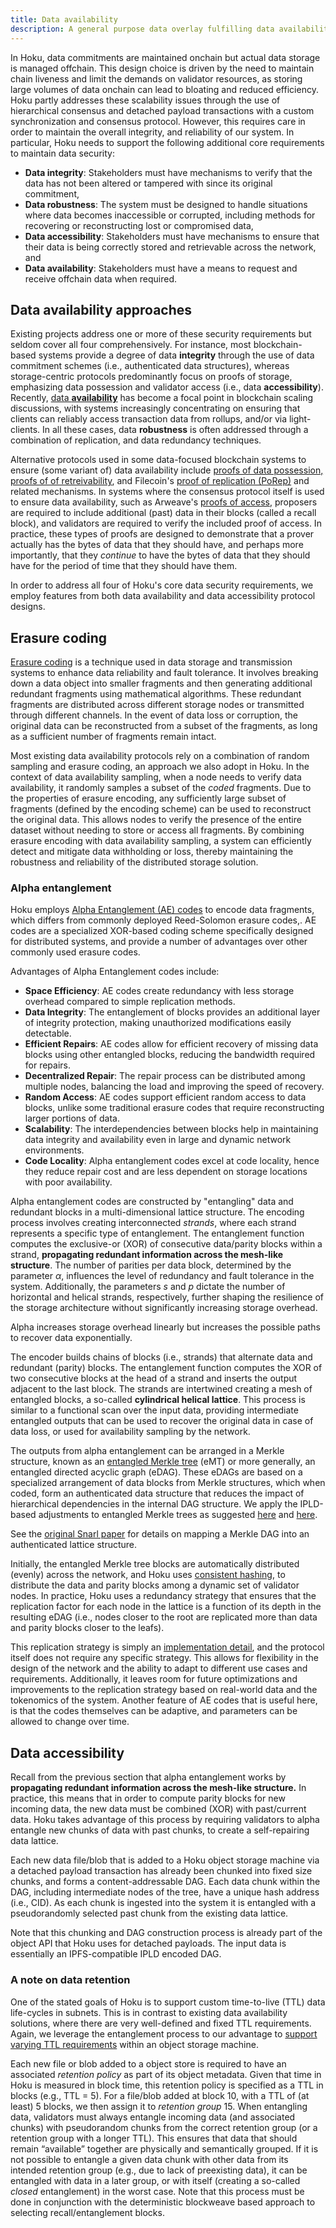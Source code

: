 ```yaml
---
title: Data availability
description: A general purpose data overlay fulfilling data availability requirements.
---
```



In Hoku, data commitments are maintained onchain but actual data storage is managed offchain. This
design choice is driven by the need to maintain chain liveness and limit the demands on validator
resources, as storing large volumes of data onchain can lead to bloating and reduced efficiency.
Hoku partly addresses these scalability issues through the use of hierarchical consensus and
detached payload transactions with a custom synchronization and consensus protocol. However, this
requires care in order to maintain the overall integrity, and reliability of our system. In
particular, Hoku needs to support the following additional core requirements to maintain data
security:

- **Data integrity**: Stakeholders must have mechanisms to verify that the data has not been altered
  or tampered with since its original commitment,
- **Data robustness**: The system must be designed to handle situations where data becomes
  inaccessible or corrupted, including methods for recovering or reconstructing lost or compromised
  data,
- **Data accessibility**: Stakeholders must have mechanisms to ensure that their data is being
  correctly stored and retrievable across the network, and
- **Data availability**: Stakeholders must have a means to request and receive offchain data when
  required.

## Data availability approaches

Existing projects address one or more of these security requirements but seldom cover all four
comprehensively. For instance, most blockchain-based systems provide a degree of data **integrity**
through the use of data commitment schemes (i.e., authenticated data structures), whereas
storage-centric protocols predominantly focus on proofs of storage, emphasizing data possession and
validator access (i.e., data **accessibility**). Recently,
[data **availability**](https://arxiv.org/abs/1809.09044) has become a focal point in blockchain
scaling discussions, with systems increasingly concentrating on ensuring that clients can reliably
access transaction data from rollups, and/or via light-clients. In all these cases, data
**robustness** is often addressed through a combination of replication, and data redundancy
techniques.

Alternative protocols used in some data-focused blockchain systems to ensure (some variant of) data
availability include
[proofs of data possession, proofs of of retreivability](https://www.usenix.org/system/files/sec21-anthoine.pdf),
and Filecoin's
[proof of replication (PoRep)](https://research.protocol.ai/publications/proof-of-replication/benet2017.pdf)
and related mechanisms. In systems where the consensus protocol itself is used to ensure data
availability, such as Arweave's [proofs of access](https://www.arweave.org/yellow-paper.pdf),
proposers are required to include additional (past) data in their blocks (called a recall block),
and validators are required to verify the included proof of access. In practice, these types of
proofs are designed to demonstrate that a prover actually has the bytes of data that they should
have, and perhaps more importantly, that they _continue_ to have the bytes of data that they should
have for the period of time that they should have them.

In order to address all four of Hoku's core data security requirements, we employ features from both
data availability and data accessibility protocol designs.

## Erasure coding

[Erasure coding](https://en.wikipedia.org/wiki/Erasure_code) is a technique used in data storage and
transmission systems to enhance data reliability and fault tolerance. It involves breaking down a
data object into smaller fragments and then generating additional redundant fragments using
mathematical algorithms. These redundant fragments are distributed across different storage nodes or
transmitted through different channels. In the event of data loss or corruption, the original data
can be reconstructed from a subset of the fragments, as long as a sufficient number of fragments
remain intact.

Most existing data availability protocols rely on a combination of random sampling and erasure
coding, an approach we also adopt in Hoku. In the context of data availability sampling, when a node
needs to verify data availability, it randomly samples a subset of the _coded_ fragments. Due to the
properties of erasure encoding, any sufficiently large subset of fragments (defined by the encoding
scheme) can be used to reconstruct the original data. This allows nodes to verify the presence of
the entire dataset without needing to store or access all fragments. By combining erasure encoding
with data availability sampling, a system can efficiently detect and mitigate data withholding or
loss, thereby maintaining the robustness and reliability of the distributed storage solution.

### Alpha entanglement

Hoku employs [Alpha Entanglement (AE) codes](https://arxiv.org/abs/1810.02974) to encode data
fragments, which differs from commonly deployed Reed-Solomon erasure codes,. AE codes are a
specialized XOR-based coding scheme specifically designed for distributed systems, and provide a
number of advantages over other commonly used erasure codes.

Advantages of Alpha Entanglement codes include:

- **Space Efficiency**: AE codes create redundancy with less storage overhead compared to simple
  replication methods.
- **Data Integrity**: The entanglement of blocks provides an additional layer of integrity
  protection, making unauthorized modifications easily detectable.
- **Efficient Repairs**: AE codes allow for efficient recovery of missing data blocks using other
  entangled blocks, reducing the bandwidth required for repairs.
- **Decentralized Repair**: The repair process can be distributed among multiple nodes, balancing
  the load and improving the speed of recovery.
- **Random Access**: AE codes support efficient random access to data blocks, unlike some
  traditional erasure codes that require reconstructing larger portions of data.
- **Scalability**: The interdependencies between blocks help in maintaining data integrity and
  availability even in large and dynamic network environments.
- **Code Locality**: Alpha entanglement codes excel at code locality, hence they reduce repair cost
  and are less dependent on storage locations with poor availability.

Alpha entanglement codes are constructed by "entangling" data and redundant blocks in a
multi-dimensional lattice structure. The encoding process involves creating interconnected
_strands_, where each strand represents a specific type of entanglement. The entanglement function
computes the exclusive-or (XOR) of consecutive data/parity blocks within a strand, **propagating
redundant information across the mesh-like structure**. The number of parities per data block,
determined by the parameter $α$, influences the level of redundancy and fault tolerance in the
system. Additionally, the parameters $s$ and $p$ dictate the number of horizontal and helical
strands, respectively, further shaping the resilience of the storage architecture without
significantly increasing storage overhead.

<Callout>

Alpha increases storage overhead linearly but increases the possible paths to recover data
exponentially.

</Callout>

The encoder builds chains of blocks (i.e., strands) that alternate data and redundant (parity)
blocks. The entanglement function computes the XOR of two consecutive blocks at the head of a strand
and inserts the output adjacent to the last block. The strands are intertwined creating a mesh of
entangled blocks, a so-called **cylindrical helical lattice**. This process is similar to a
functional scan over the input data, providing intermediate entangled outputs that can be used to
recover the original data in case of data loss, or used for availability sampling by the network.

The outputs from alpha entanglement can be arranged in a Merkle structure, known as an
[entangled Merkle tree](https://dl.acm.org/doi/pdf/10.1145/3464298.3493397) (eMT) or more generally,
an entangled directed acyclic graph (eDAG). These eDAGs are based on a specialized arrangement of
data blocks from Merkle structures, which when coded, form an authenticated data structure that
reduces the impact of hierarchical dependencies in the internal DAG structure. We apply the
IPLD-based adjustments to entangled Merkle trees as suggested
[here](https://arxiv.org/pdf/2404.16210) and
[here](https://www.epfl.ch/labs/dedis/wp-content/uploads/2023/01/report-2022-3-QiyuanandYuening-making_IPFS_More_Reliable.pdf).

<Callout>

See the [original Snarl paper](https://dl.acm.org/doi/pdf/10.1145/3464298.3493397) for details on
mapping a Merkle DAG into an authenticated lattice structure.

</Callout>

Initially, the entangled Merkle tree blocks are automatically distributed (evenly) across the
network, and Hoku uses [consistent hashing](https://en.wikipedia.org/wiki/Consistent_hashing), to
distribute the data and parity blocks among a dynamic set of validator nodes. In practice, Hoku uses
a redundancy strategy that ensures that the replication factor for each node in the lattice is a
function of its depth in the resulting eDAG (i.e., nodes closer to the root are replicated more than
data and parity blocks closer to the leafs).

<Callout>

This replication strategy is simply an
[implementation detail](https://github.com/dedis/student_23_ipfs_reliability), and the protocol
itself does not require any specific strategy. This allows for flexibility in the design of the
network and the ability to adapt to different use cases and requirements. Additionally, it leaves
room for future optimizations and improvements to the replication strategy based on real-world data
and the tokenomics of the system. Another feature of AE codes that is useful here, is that the codes
themselves can be adaptive, and parameters can be allowed to change over time.

</Callout>

## Data accessibility

Recall from the previous section that alpha entanglement works by **propagating redundant
information across the mesh-like structure.** In practice, this means that in order to compute
parity blocks for new incoming data, the new data must be combined (XOR) with past/current data.
Hoku takes advantage of this process by requiring validators to alpha entangle new chunks of data
with past chunks, to create a self-repairing data lattice.

Each new data file/blob that is added to a Hoku object storage machine via a detached payload
transaction has already been chunked into fixed size chunks, and forms a content-addressable DAG.
Each data chunk within the DAG, including intermediate nodes of the tree, have a unique hash address
(i.e., CID). As each chunk is ingested into the system it is entangled with a pseudorandomly
selected past chunk from the existing data lattice.

<Callout>

Note that this chunking and DAG construction process is already part of the object API that Hoku
uses for detached payloads. The input data is essentially an IPFS-compatible IPLD encoded DAG.

</Callout>

### A note on data retention

One of the stated goals of Hoku is to support custom time-to-live (TTL) data life-cycles in subnets.
This is in contrast to existing data availability solutions, where there are very well-defined and
fixed TTL requirements. Again, we leverage the entanglement process to our advantage to
[support varying TTL requirements](https://www.researchgate.net/publication/328416034_Practical_erasure_codes_for_storage_systems_The_study_of_entanglement_codes_an_approach_that_propagates_redundancy_to_increase_reliability_and_performance)
within an object storage machine.

Each new file or blob added to a object store is required to have an associated _retention policy_
as part of its object metadata. Given that time in Hoku is measured in block time, this retention
policy is specified as a TTL in blocks (e.g., TTL = 5). For a file/blob added at block 10, with a
TTL of (at least) 5 blocks, we then assign it to _retention group_ 15. When entangling data,
validators must always entangle incoming data (and associated chunks) with pseudorandom chunks from
the correct retention group (or a retention group with a longer TTL). This ensures that data that
should remain “available” together are physically and semantically grouped. If it is not possible to
entangle a given data chunk with other data from its intended retention group (e.g., due to lack of
preexisting data), it can be entangled with data in a later group, or with itself (creating a
so-called _closed_ entanglement) in the worst case. Note that this process must be done in
conjunction with the deterministic blockweave based approach to selecting recall/entanglement
blocks.
